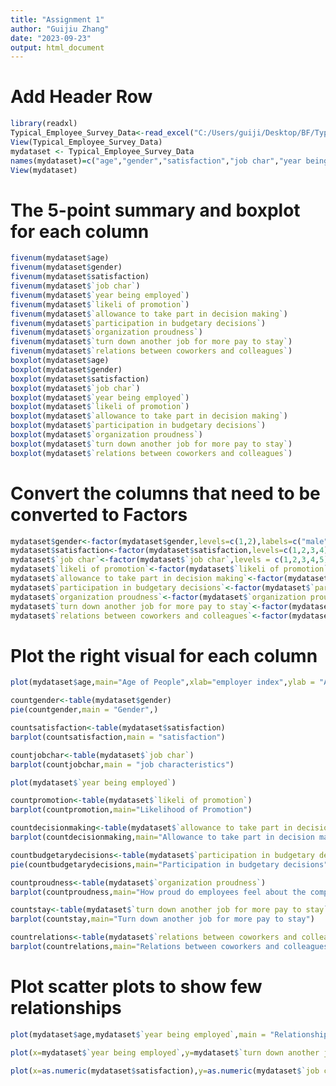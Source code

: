 ---
title: "Assignment 1"
author: "Guijiu Zhang"
date: "2023-09-23"
output: html_document
---
# Add Header Row
```{r}
library(readxl)
Typical_Employee_Survey_Data<-read_excel("C:/Users/guiji/Desktop/BF/Typical_Employee_Survey_Data.xlsx", col_names = FALSE)
View(Typical_Employee_Survey_Data)
mydataset <- Typical_Employee_Survey_Data
names(mydataset)=c("age","gender","satisfaction","job char","year being employed","likeli of promotion","allowance to take part in decision making","participation in budgetary decisions","organization proudness","turn down another job for more pay to stay","relations between coworkers and colleagues")
View(mydataset)
```
# The 5-point summary and boxplot for each column
```{r}
fivenum(mydataset$age)
fivenum(mydataset$gender)
fivenum(mydataset$satisfaction)
fivenum(mydataset$`job char`)
fivenum(mydataset$`year being employed`)
fivenum(mydataset$`likeli of promotion`)
fivenum(mydataset$`allowance to take part in decision making`)
fivenum(mydataset$`participation in budgetary decisions`)
fivenum(mydataset$`organization proudness`)
fivenum(mydataset$`turn down another job for more pay to stay`)
fivenum(mydataset$`relations between coworkers and colleagues`)
boxplot(mydataset$age)
boxplot(mydataset$gender)
boxplot(mydataset$satisfaction)
boxplot(mydataset$`job char`)
boxplot(mydataset$`year being employed`)
boxplot(mydataset$`likeli of promotion`)
boxplot(mydataset$`allowance to take part in decision making`)
boxplot(mydataset$`participation in budgetary decisions`)
boxplot(mydataset$`organization proudness`)
boxplot(mydataset$`turn down another job for more pay to stay`)
boxplot(mydataset$`relations between coworkers and colleagues`)
```
# Convert the columns that need to be converted to Factors
```{r}
mydataset$gender<-factor(mydataset$gender,levels=c(1,2),labels=c("male","female"))
mydataset$satisfaction<-factor(mydataset$satisfaction,levels=c(1,2,3,4),labels = c("very satisfied","moderately satisfied","a little dissatisfied","very dissatisfied"))
mydataset$`job char`<-factor(mydataset$`job char`,levels = c(1,2,3,4,5),labels = c("high income","no danger of being fired","flexible hours","opportunities for advancement","enjoying the work"))
mydataset$`likeli of promotion`<-factor(mydataset$`likeli of promotion`,levels = c(1,2,3,4,5),labels = c("very likely","likely","not sure","unlikely","very unlikely"))
mydataset$`allowance to take part in decision making`<-factor(mydataset$`allowance to take part in decision making`,levels = c(1,2,3,4),labels = c("always","much of the time","sometimes","never"))
mydataset$`participation in budgetary decisions`<-factor(mydataset$`participation in budgetary decisions`,levels = c(1,2),labels = c("yes","no"))
mydataset$`organization proudness`<-factor(mydataset$`organization proudness`,levels = c(1,2,3,4),labels = c("very proud","somewhat proud","indifferent","not at all proud"))
mydataset$`turn down another job for more pay to stay`<-factor(mydataset$`turn down another job for more pay to stay`,levels = c(1,2,3,4,5),labels = c("very likely","likely","not sure","unlikely","very unlikely"))
mydataset$`relations between coworkers and colleagues`<-factor(mydataset$`relations between coworkers and colleagues`,levels = c(1,2,3,4,5),labels = c("very good","good","so so","bad","very bad"))
```
# Plot the right visual for each column
```{r}
plot(mydataset$age,main="Age of People",xlab="employer index",ylab = "Age",col="blue")

countgender<-table(mydataset$gender)
pie(countgender,main = "Gender",)

countsatisfaction<-table(mydataset$satisfaction)
barplot(countsatisfaction,main = "satisfaction")

countjobchar<-table(mydataset$`job char`)
barplot(countjobchar,main = "job characteristics")

plot(mydataset$`year being employed`)

countpromotion<-table(mydataset$`likeli of promotion`)
barplot(countpromotion,main="Likelihood of Promotion")

countdecisionmaking<-table(mydataset$`allowance to take part in decision making`)
barplot(countdecisionmaking,main="Allowance to take part in decision making")

countbudgetarydecisions<-table(mydataset$`participation in budgetary decisions`)
pie(countbudgetarydecisions,main="Participation in budgetary decisions")

countproudness<-table(mydataset$`organization proudness`)
barplot(countproudness,main="How proud do employees feel about the company")

countstay<-table(mydataset$`turn down another job for more pay to stay`)
barplot(countstay,main="Turn down another job for more pay to stay")

countrelations<-table(mydataset$`relations between coworkers and colleagues`)
barplot(countrelations,main="Relations between coworkers and colleagues")
```
# Plot scatter plots to show few relationships
```{r}
plot(mydataset$age,mydataset$`year being employed`,main = "Relationship between age and years of work",xlab = "Age",ylab = "Years of work")

plot(x=mydataset$`year being employed`,y=mydataset$`turn down another job for more pay to stay`,main = "Relationship between years of work and loyalty",xlab = "Years of work",ylab = "Loyalty")

plot(x=as.numeric(mydataset$satisfaction),y=as.numeric(mydataset$`job char`),main = "Relationship between satisfaction and job characteristics",xlab = "Satisfaction",ylab = "Job characteristics")

```

